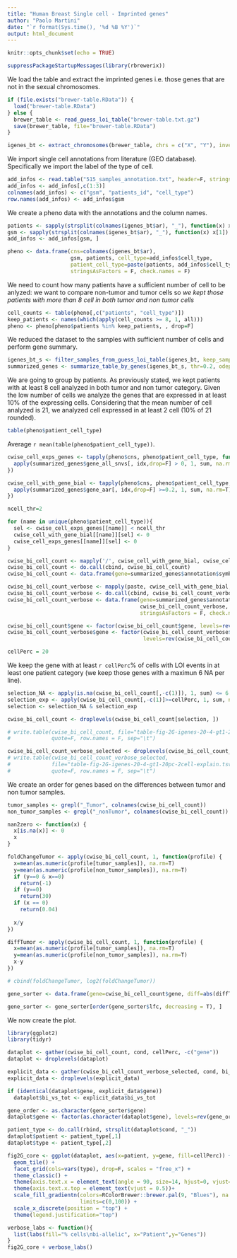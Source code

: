 ```yaml
---
title: "Human Breast Single cell - Imprinted genes"
author: "Paolo Martini"
date: "`r format(Sys.time(), '%d %B %Y')`"
output: html_document
---
```


```r
knitr::opts_chunk$set(echo = TRUE)
```

```r
suppressPackageStartupMessages(library(rbrewerix))
```

We load the table and extract the imprinted genes i.e. those genes that are not in the sexual chromosomes.

```r
if (file.exists("brewer-table.RData")) {
  load("brewer-table.RData")
} else {
  brewer_table <- read_guess_loi_table("brewer-table.txt.gz")
  save(brewer_table, file="brewer-table.RData")
}

igenes_bt <- extract_chromosomes(brewer_table, chrs = c("X", "Y"), invert_selection = T)
```

We import single cell annotations from literature (GEO database). Specifically we import the label of the type of cell.

```r
add_infos <- read.table("515_samples_annotation.txt", header=F, stringsAsFactors = F, check.names = F)
add_infos <- add_infos[,c(1:3)]
colnames(add_infos) <- c("gsm", "patients_id", "cell_type")
row.names(add_infos) <- add_infos$gsm
```

We create a pheno data with the annotations and the column names.

```r
patients <- sapply(strsplit(colnames(igenes_bt$ar), "_"), function(x) x[2])
gsm <- sapply(strsplit(colnames(igenes_bt$ar), "_"), function(x) x[1])
add_infos <- add_infos[gsm, ]

pheno <- data.frame(cns=colnames(igenes_bt$ar),
                    gsm, patients, cell_type=add_infos$cell_type,
                    patient_cell_type=paste(patients, add_infos$cell_type, sep="_"),
                    stringsAsFactors = F, check.names = F)
```

We need to count how many patients have a sufficient number of cell to be anlyzed: we want to compare non-tumor and tumor cells so _we kept those patients with more than 8 cell in both tumor and non tumor cells_

```r
cell_counts <- table(pheno[,c("patients", "cell_type")])
keep_patients <- names(which(apply(cell_counts >= 8, 1, all)))
pheno <- pheno[pheno$patients %in% keep_patients, , drop=F]
```

We reduced the dataset to the samples with sufficient number of cells and perform gene summary.

```r

igenes_bt_s <- filter_samples_from_guess_loi_table(igenes_bt, keep_samples = pheno$cns)
summarized_genes <- summarize_table_by_genes(igenes_bt_s, thr=0.2, odepth=20, min_ac=4, min_number_of_sig_SNP = 1)

```

We are going to group by patients. As previously stated, we kept patients with at least 8 cell analyzed in both tumor and non tumor category. Given the low number of cells we analyze the genes that are expressed in at least 10% of the expressing cells. Considering that the mean number of cell analyzed is 21, we analyzed cell expressed in at least 2 cell (10% of 21 rounded).

```r
table(pheno$patient_cell_type)
```

Average `r mean(table(pheno$patient_cell_type))`.

```r
cwise_cell_exps_genes <- tapply(pheno$cns, pheno$patient_cell_type, function(idx) {
  apply(summarized_genes$gene_all_snvs[, idx,drop=F] > 0, 1, sum, na.rm=T)
})

cwise_cell_with_gene_bial <- tapply(pheno$cns, pheno$patient_cell_type, function(idx) {
  apply(summarized_genes$gene_aar[, idx,drop=F] >=0.2, 1, sum, na.rm=T)
})

ncell_thr=2

for (name in unique(pheno$patient_cell_type)){
  sel <- cwise_cell_exps_genes[[name]] < ncell_thr
  cwise_cell_with_gene_bial[[name]][sel] <- 0
  cwise_cell_exps_genes[[name]][sel] <- 0
}

cwise_bi_cell_count <- mapply('/', cwise_cell_with_gene_bial, cwise_cell_exps_genes, SIMPLIFY = F)
cwise_bi_cell_count <- do.call(cbind, cwise_bi_cell_count)
cwise_bi_cell_count <- data.frame(gene=summarized_genes$annotation$symbol, cwise_bi_cell_count*100, stringsAsFactors = F, check.names = F)

cwise_bi_cell_count_verbose <- mapply(paste, cwise_cell_with_gene_bial, cwise_cell_exps_genes, sep=":", SIMPLIFY = F)
cwise_bi_cell_count_verbose <- do.call(cbind, cwise_bi_cell_count_verbose)
cwise_bi_cell_count_verbose <- data.frame(gene=summarized_genes$annotation$symbol,
                                          cwise_bi_cell_count_verbose,
                                          stringsAsFactors = F, check.names = F)

cwise_bi_cell_count$gene <- factor(cwise_bi_cell_count$gene, levels=rev(cwise_bi_cell_count$gene))
cwise_bi_cell_count_verbose$gene <- factor(cwise_bi_cell_count_verbose$gene, 
                                           levels=rev(cwise_bi_cell_count_verbose$gene))

```

```r
cellPerc = 20
```

We keep the gene with at least `r cellPerc`% of cells with LOI events in at least one patient category (we keep those genes with a maximun 6 NA per line).

```r
selection_NA <- apply(is.na(cwise_bi_cell_count[,-c(1)]), 1, sum) <= 6 
selection_exp <- apply(cwise_bi_cell_count[,-c(1)]>=cellPerc, 1, sum, na.rm=T) > 1
selection <- selection_NA & selection_exp

cwise_bi_cell_count <- droplevels(cwise_bi_cell_count[selection, ])

# write.table(cwise_bi_cell_count, file="table-fig-2G-igenes-20-4-gt1-20pc-2cell.tsv",
#             quote=F, row.names = F, sep="\t")

cwise_bi_cell_count_verbose_selected <- droplevels(cwise_bi_cell_count_verbose[selection, ])
# write.table(cwise_bi_cell_count_verbose_selected,
#             file="table-fig-2G-igenes-20-4-gt1-20pc-2cell-explain.tsv",
#             quote=F, row.names = F, sep="\t")

```

We create an order for genes based on the differences between tumor and non tumor samples.

```r
tumor_samples <- grepl("_Tumor", colnames(cwise_bi_cell_count))
non_tumor_samples <- grepl("_nonTumor", colnames(cwise_bi_cell_count))

nan2zero <- function(x) {
  x[is.na(x)] <- 0
  x
}

foldChangeTumor <- apply(cwise_bi_cell_count, 1, function(profile) {
  x=mean(as.numeric(profile[tumor_samples]), na.rm=T)
  y=mean(as.numeric(profile[non_tumor_samples]), na.rm=T)
  if (y==0 & x==0)
    return(-1)
  if (y==0)
    return(30)
  if (x == 0)
    return(0.04)
  
  x/y
})

diffTumor <- apply(cwise_bi_cell_count, 1, function(profile) {
  x=mean(as.numeric(profile[tumor_samples]), na.rm=T)
  y=mean(as.numeric(profile[non_tumor_samples]), na.rm=T)
  x-y
})

# cbind(foldChangeTumor, log2(foldChangeTumor))

gene_sorter <- data.frame(gene=cwise_bi_cell_count$gene, diff=abs(diffTumor), fc=foldChangeTumor, lfc=abs(log2(foldChangeTumor)), stringsAsFactors = F)

gene_sorter <- gene_sorter[order(gene_sorter$lfc, decreasing = T), ]

```

We now create the plot. 

```r
library(ggplot2)
library(tidyr)

dataplot <- gather(cwise_bi_cell_count, cond, cellPerc, -c("gene"))
dataplot <- droplevels(dataplot)

explicit_data <- gather(cwise_bi_cell_count_verbose_selected, cond, bi_vs_tot, -c("gene"))
explicit_data <- droplevels(explicit_data)

if (identical(dataplot$gene, explicit_data$gene))
  dataplot$bi_vs_tot <- explicit_data$bi_vs_tot

gene_order <- as.character(gene_sorter$gene)
dataplot$gene <- factor(as.character(dataplot$gene), levels=rev(gene_order))

patient_type <- do.call(rbind, strsplit(dataplot$cond, "_"))
dataplot$patient <- patient_type[,1]
dataplot$type <- patient_type[,2]

```

```r
fig2G_core <- ggplot(dataplot, aes(x=patient, y=gene, fill=cellPerc)) +
  geom_tile() +
  facet_grid(cols=vars(type), drop=F, scales = "free_x") + 
  theme_classic() +
  theme(axis.text.x = element_text(angle = 90, size=14, hjust=0, vjust=0.5), text = element_text(size=12)) +
  theme(axis.text.x.top = element_text(vjust = 0.5))+
  scale_fill_gradientn(colors=RColorBrewer::brewer.pal(9, "Blues"), na.value = "grey80", 
                       limits=c(0,100)) +
  scale_x_discrete(position = "top") +
  theme(legend.justification="top")

verbose_labs <- function(){
  list(labs(fill="% cells\nbi-allelic", x="Patient",y="Genes"))
}
fig2G_core + verbose_labs()

```

